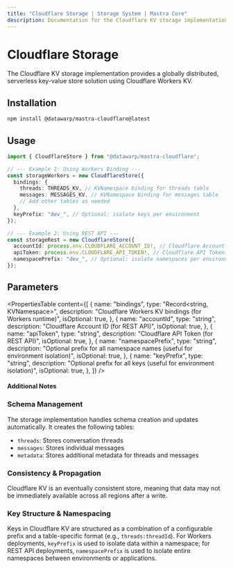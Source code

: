 ```yaml
---
title: "Cloudflare Storage | Storage System | Mastra Core"
description: Documentation for the Cloudflare KV storage implementation in Mastra.
---
```


# Cloudflare Storage

The Cloudflare KV storage implementation provides a globally distributed, serverless key-value store solution using Cloudflare Workers KV.

## Installation

```bash copy
npm install @datawarp/mastra-cloudflare@latest
```

## Usage

```typescript copy showLineNumbers
import { CloudflareStore } from "@datawarp/mastra-cloudflare";

// --- Example 1: Using Workers Binding ---
const storageWorkers = new CloudflareStore({
  bindings: {
    threads: THREADS_KV, // KVNamespace binding for threads table
    messages: MESSAGES_KV, // KVNamespace binding for messages table
    // Add other tables as needed
  },
  keyPrefix: "dev_", // Optional: isolate keys per environment
});

// --- Example 2: Using REST API ---
const storageRest = new CloudflareStore({
  accountId: process.env.CLOUDFLARE_ACCOUNT_ID!, // Cloudflare Account ID
  apiToken: process.env.CLOUDFLARE_API_TOKEN!, // Cloudflare API Token
  namespacePrefix: "dev_", // Optional: isolate namespaces per environment
});
```

## Parameters

<PropertiesTable
  content={[
    {
      name: "bindings",
      type: "Record<string, KVNamespace>",
      description: "Cloudflare Workers KV bindings (for Workers runtime)",
      isOptional: true,
    },
    {
      name: "accountId",
      type: "string",
      description: "Cloudflare Account ID (for REST API)",
      isOptional: true,
    },
    {
      name: "apiToken",
      type: "string",
      description: "Cloudflare API Token (for REST API)",
      isOptional: true,
    },
    {
      name: "namespacePrefix",
      type: "string",
      description:
        "Optional prefix for all namespace names (useful for environment isolation)",
      isOptional: true,
    },
    {
      name: "keyPrefix",
      type: "string",
      description:
        "Optional prefix for all keys (useful for environment isolation)",
      isOptional: true,
    },
  ]}
/>

#### Additional Notes

### Schema Management

The storage implementation handles schema creation and updates automatically. It creates the following tables:

- `threads`: Stores conversation threads
- `messages`: Stores individual messages
- `metadata`: Stores additional metadata for threads and messages

### Consistency & Propagation

Cloudflare KV is an eventually consistent store, meaning that data may not be immediately available across all regions after a write.

### Key Structure & Namespacing

Keys in Cloudflare KV are structured as a combination of a configurable prefix and a table-specific format (e.g., `threads:threadId`).
For Workers deployments, `keyPrefix` is used to isolate data within a namespace; for REST API deployments, `namespacePrefix` is used to isolate entire namespaces between environments or applications.
